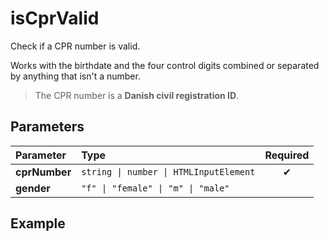 
# isCprValid

Check if a CPR number is valid.

Works with the birthdate and the four control digits combined or separated
by anything that isn't a number.

> The CPR number is a **Danish civil registration ID**.

## Parameters

| Parameter     | Type                                   | Required |
| :------------ | :------------------------------------- | :------: |
| **cprNumber** | `string \| number \| HTMLInputElement` |    ✔     |
| **gender**    | `"f" \| "female" \| "m" \| "male"`     |          |

## Example

<Example cprNumber="170686-1034" />

